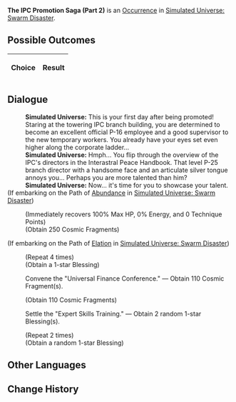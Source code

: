 {{Simulated Universe Event Infobox
|title         = The IPC Promotion Saga (Part 2)
|image         = Random Event Bond.png
|type          =
|domains_su    = 
|domains_ext   = 
|domains_swarm = Occurrence
|domains_gng   = 
|requirements  =
|prev          = {{tx}}
|next          = {{tx}}
|indexRewards  =
|characters    = 
}}
'''The IPC Promotion Saga (Part 2)''' is an [[Simulated Universe/Occurrence|Occurrence]] in [[Simulated Universe: Swarm Disaster]].

==Possible Outcomes==
{| class="article-table"
!Choice
!Result

|}

<!--
==Gameplay Notes==

-->
==Dialogue==
{{Dialogue Start}}
:'''Simulated Universe:''' This is your first day after being promoted! Staring at the towering IPC branch building, you are determined to become an excellent official P-16 employee and a good supervisor to the new temporary workers. You already have your eyes set even higher along the corporate ladder...
:'''Simulated Universe:''' Hmph... You flip through the overview of the IPC's directors in the Interastral Peace Handbook. That level P-25 branch director with a handsome face and an articulate silver tongue annoys you... Perhaps you are more talented than him?
:'''Simulated Universe:''' Now... it's time for you to showcase your talent.
;(If embarking on the Path of [[Simulated Universe/Paths#Abundance|Abundance]] in [[Simulated Universe: Swarm Disaster]])
:{{SU Special Dialogue|Abundance|Care for the physical and mental health of the temporary workers.|Receive 250 Cosmic Fragments: All characters restore HP equal to 100% of their respective max HP.}}
:;(Immediately recovers 100% Max HP, 0% Energy, and 0 Technique Points)
:;(Obtain 250 Cosmic Fragments)
;(If embarking on the Path of [[Simulated Universe/Paths#Elation|Elation]] in [[Simulated Universe: Swarm Disaster]])
:{{SU Special Dialogue|Elation|Fully book the following week with the Interspecies Bonding Party!|Obtain 4 Blessing(s) of 1-star rarity.}}
:;(Repeat 4 times)
:;(Obtain a 1-star Blessing)
:{{DIcon|Star}} Convene the "Universal Finance Conference." &mdash; Obtain 110 Cosmic Fragment(s).
:;(Obtain 110 Cosmic Fragments)
:{{DIcon|Star}} Settle the "Expert Skills Training." &mdash; Obtain 2 random 1-star Blessing(s).
:;(Repeat 2 times)
:;(Obtain a random 1-star Blessing)
{{Dialogue End}}

==Other Languages==
{{Other Languages
|en    = The IPC Promotion Saga (Part 2)
|zhs   = 星际和平公司「升职记」（其二）
|zht   = 星際和平公司「升職記」（其二）
|ja    = スターピースカンパニー「昇進記」（2）
|ko    = 스타피스 컴퍼니 「승진기」 (2)
|es    = La saga del ascenso de la Corporación II
|fr    = Saga de la CPI (partie 2)
|ru    = Сага о карьере в КММ II
|th    = "บันทึกการเลื่อนตำแหน่ง" องค์กรสันติภาพแห่งดวงดาว (2)
|vi    = Công Ty Hành Tinh Hòa Bình "Nhật Ký Thăng Chức" 2
|de    = Die IFK-Beförderungsgeschichte (Teil 2)
|id    = Kisah Promosi IPC (2)
|pt    = A Saga de Promoção da CPI (Parte 2)
}}

==Change History==
{{Change History|1.0}}
